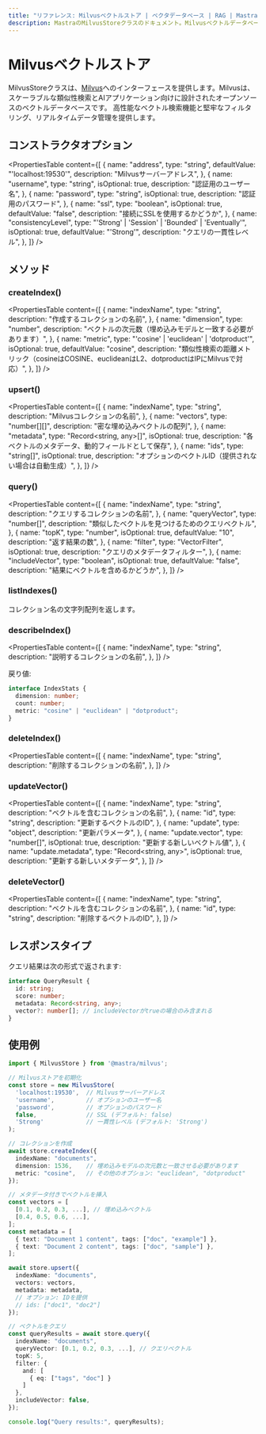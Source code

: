 ```yaml
---
title: "リファレンス: Milvusベクトルストア | ベクタデータベース | RAG | Mastra Docs"
description: MastraのMilvusStoreクラスのドキュメント。Milvusベクトルデータベースへのインターフェースを提供します。
---
```


# Milvusベクトルストア

MilvusStoreクラスは、[Milvus](https://milvus.io/)へのインターフェースを提供します。Milvusは、スケーラブルな類似性検索とAIアプリケーション向けに設計されたオープンソースのベクトルデータベースです。
高性能なベクトル検索機能と堅牢なフィルタリング、リアルタイムデータ管理を提供します。

## コンストラクタオプション

<PropertiesTable
  content={[
    {
      name: "address",
      type: "string",
      defaultValue: "'localhost:19530'",
      description: "Milvusサーバーアドレス",
    },
    {
      name: "username",
      type: "string",
      isOptional: true,
      description: "認証用のユーザー名",
    },
    {
      name: "password",
      type: "string",
      isOptional: true,
      description: "認証用のパスワード",
    },
    {
      name: "ssl",
      type: "boolean",
      isOptional: true,
      defaultValue: "false",
      description: "接続にSSLを使用するかどうか",
    },
    {
      name: "consistencyLevel",
      type: "'Strong' | 'Session' | 'Bounded' | 'Eventually'",
      isOptional: true,
      defaultValue: "'Strong'",
      description: "クエリの一貫性レベル",
    },
  ]}
/>

## メソッド

### createIndex()

<PropertiesTable
  content={[
    {
      name: "indexName",
      type: "string",
      description: "作成するコレクションの名前",
    },
    {
      name: "dimension",
      type: "number",
      description: "ベクトルの次元数（埋め込みモデルと一致する必要があります）",
    },
    {
      name: "metric",
      type: "'cosine' | 'euclidean' | 'dotproduct'",
      isOptional: true,
      defaultValue: "cosine",
      description:
        "類似性検索の距離メトリック（cosineはCOSINE、euclideanはL2、dotproductはIPにMilvusで対応）",
    },
  ]}
/>

### upsert()

<PropertiesTable
  content={[
    {
      name: "indexName",
      type: "string",
      description: "Milvusコレクションの名前",
    },
    {
      name: "vectors",
      type: "number[][]",
      description: "密な埋め込みベクトルの配列",
    },
    {
      name: "metadata",
      type: "Record<string, any>[]",
      isOptional: true,
      description: "各ベクトルのメタデータ、動的フィールドとして保存",
    },
    {
      name: "ids",
      type: "string[]",
      isOptional: true,
      description: "オプションのベクトルID（提供されない場合は自動生成）",
    },
  ]}
/>

### query()

<PropertiesTable
  content={[
    {
      name: "indexName",
      type: "string",
      description: "クエリするコレクションの名前",
    },
    {
      name: "queryVector",
      type: "number[]",
      description: "類似したベクトルを見つけるためのクエリベクトル",
    },
    {
      name: "topK",
      type: "number",
      isOptional: true,
      defaultValue: "10",
      description: "返す結果の数",
    },
    {
      name: "filter",
      type: "VectorFilter",
      isOptional: true,
      description: "クエリのメタデータフィルター",
    },
    {
      name: "includeVector",
      type: "boolean",
      isOptional: true,
      defaultValue: "false",
      description: "結果にベクトルを含めるかどうか",
    },
  ]}
/>

### listIndexes()

コレクション名の文字列配列を返します。

### describeIndex()

<PropertiesTable
  content={[
    {
      name: "indexName",
      type: "string",
      description: "説明するコレクションの名前",
    },
  ]}
/>

戻り値:

```typescript copy
interface IndexStats {
  dimension: number;
  count: number;
  metric: "cosine" | "euclidean" | "dotproduct";
}
```

### deleteIndex()

<PropertiesTable
  content={[
    {
      name: "indexName",
      type: "string",
      description: "削除するコレクションの名前",
    },
  ]}
/>

### updateVector()

<PropertiesTable
  content={[
    {
      name: "indexName",
      type: "string",
      description: "ベクトルを含むコレクションの名前",
    },
    {
      name: "id",
      type: "string",
      description: "更新するベクトルのID",
    },
    {
      name: "update",
      type: "object",
      description: "更新パラメータ",
    },
    {
      name: "update.vector",
      type: "number[]",
      isOptional: true,
      description: "更新する新しいベクトル値",
    },
    {
      name: "update.metadata",
      type: "Record<string, any>",
      isOptional: true,
      description: "更新する新しいメタデータ",
    },
  ]}
/>

### deleteVector()

<PropertiesTable
  content={[
    {
      name: "indexName",
      type: "string",
      description: "ベクトルを含むコレクションの名前",
    },
    {
      name: "id",
      type: "string",
      description: "削除するベクトルのID",
    },
  ]}
/>

## レスポンスタイプ

クエリ結果は次の形式で返されます:

```typescript copy
interface QueryResult {
  id: string;
  score: number;
  metadata: Record<string, any>;
  vector?: number[]; // includeVectorがtrueの場合のみ含まれる
}
```

## 使用例

```ts filename="milvus-example.ts" showLineNumbers copy
import { MilvusStore } from '@mastra/milvus';

// Milvusストアを初期化
const store = new MilvusStore(
  'localhost:19530',  // Milvusサーバーアドレス
  'username',         // オプションのユーザー名
  'password',         // オプションのパスワード
  false,              // SSL (デフォルト: false)
  'Strong'            // 一貫性レベル (デフォルト: 'Strong')
);

// コレクションを作成
await store.createIndex({
  indexName: "documents",
  dimension: 1536,    // 埋め込みモデルの次元数と一致させる必要があります
  metric: "cosine",   // その他のオプション: "euclidean", "dotproduct"
});

// メタデータ付きでベクトルを挿入
const vectors = [
  [0.1, 0.2, 0.3, ...], // 埋め込みベクトル
  [0.4, 0.5, 0.6, ...],
];
const metadata = [
  { text: "Document 1 content", tags: ["doc", "example"] },
  { text: "Document 2 content", tags: ["doc", "sample"] },
];

await store.upsert({
  indexName: "documents",
  vectors: vectors,
  metadata: metadata,
  // オプション: IDを提供
  // ids: ["doc1", "doc2"]
});

// ベクトルをクエリ
const queryResults = await store.query({
  indexName: "documents",
  queryVector: [0.1, 0.2, 0.3, ...], // クエリベクトル
  topK: 5,
  filter: {
    and: [
      { eq: ["tags", "doc"] }
    ]
  },
  includeVector: false,
});

console.log("Query results:", queryResults);
``` 